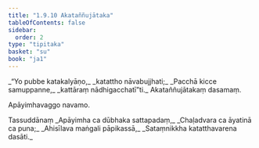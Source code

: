 ```yaml
---
title: "1.9.10 Akataññujātaka"
tableOfContents: false
sidebar:
  order: 2
type: "tipitaka"
basket: "su"
book: "ja1"
---
```



<DynamicBreadcrumb />

<Division number="90" book="ja1" bookNo="22" page="21">

<Paragraph number="198" type="verses" book="ja1">
_“Yo pubbe katakalyāṇo,_  
_katattho nāvabujjhati;_  
_Pacchā kicce samuppanne,_  
_kattāraṃ nādhigacchatī”ti._  


</Paragraph>
</Division>

<Paragraph number="199" type="center" book="ja1">
Akataññujātakaṃ dasamaṃ.

  
Apāyimhavaggo navamo.



</Paragraph>

<Paragraph number="200" type="center" book="ja1">
Tassuddānaṃ


</Paragraph>

<Paragraph number="201" type="verses" book="ja1">
_Apāyimha ca dūbhaka sattapadaṃ,_  
_Chaḷadvara ca āyatinā ca puna;_  
_Ahisīlava maṅgali pāpikassā,_  
_Sataṃnikkha katatthavarena dasāti._
</Paragraph>